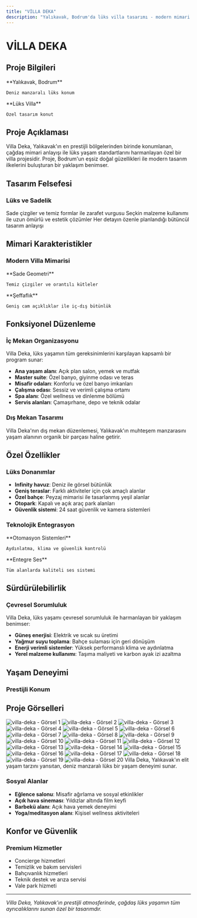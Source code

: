 ```yaml
---
title: "VİLLA DEKA"
description: "Yalıkavak, Bodrum'da lüks villa tasarımı - modern mimari ve deniz manzarası"
---
```


# VİLLA DEKA

## Proje Bilgileri

<CardGroup cols={2}>
  <Card title="Konum" icon="location-dot">
    **Yalıkavak, Bodrum**
    
    Deniz manzaralı lüks konum
  </Card>
  
  <Card title="Tip" icon="crown">
    **Lüks Villa**
    
    Özel tasarım konut
  </Card>
</CardGroup>

## Proje Açıklaması

Villa Deka, Yalıkavak'ın en prestijli bölgelerinden birinde konumlanan, çağdaş mimari anlayışı ile lüks yaşam standartlarını harmanlayan özel bir villa projesidir. Proje, Bodrum'un eşsiz doğal güzellikleri ile modern tasarım ilkelerini buluşturan bir yaklaşım benimser.

## Tasarım Felsefesi

### Lüks ve Sadelik

<Steps>
  <Step title="Minimalist Yaklaşım">
    Sade çizgiler ve temiz formlar ile zarafet vurgusu
  </Step>
  
  <Step title="Kaliteli Malzemeler">
    Seçkin malzeme kullanımı ile uzun ömürlü ve estetik çözümler
  </Step>
  
  <Step title="Detay Odaklı Tasarım">
    Her detayın özenle planlandığı bütüncül tasarım anlayışı
  </Step>
</Steps>

## Mimari Karakteristikler

### Modern Villa Mimarisi

<CardGroup cols={2}>
  <Card title="Geometrik Form" icon="square">
    **Sade Geometri**
    
    Temiz çizgiler ve orantılı kütleler
  </Card>
  
  <Card title="Cam Yüzeyler" icon="window">
    **Şeffaflık**
    
    Geniş cam açıklıklar ile iç-dış bütünlük
  </Card>
</CardGroup>

## Fonksiyonel Düzenleme

### İç Mekan Organizasyonu

Villa Deka, lüks yaşamın tüm gereksinimlerini karşılayan kapsamlı bir program sunar:

- **Ana yaşam alanı**: Açık plan salon, yemek ve mutfak
- **Master suite**: Özel banyo, giyinme odası ve teras
- **Misafir odaları**: Konforlu ve özel banyo imkanları
- **Çalışma odası**: Sessiz ve verimli çalışma ortamı
- **Spa alanı**: Özel wellness ve dinlenme bölümü
- **Servis alanları**: Çamaşırhane, depo ve teknik odalar

### Dış Mekan Tasarımı

<Note>
Villa Deka'nın dış mekan düzenlemesi, Yalıkavak'ın muhteşem manzarasını yaşam alanının organik bir parçası haline getirir.
</Note>

## Özel Özellikler

### Lüks Donanımlar

- **Infinity havuz**: Deniz ile görsel bütünlük
- **Geniş teraslar**: Farklı aktiviteler için çok amaçlı alanlar
- **Özel bahçe**: Peyzaj mimarisi ile tasarlanmış yeşil alanlar
- **Otopark**: Kapalı ve açık araç park alanları
- **Güvenlik sistemi**: 24 saat güvenlik ve kamera sistemleri

### Teknolojik Entegrasyon

<CardGroup cols={2}>
  <Card title="Akıllı Ev" icon="robot">
    **Otomasyon Sistemleri**
    
    Aydınlatma, klima ve güvenlik kontrolü
  </Card>
  
  <Card title="Ses Sistemi" icon="volume-high">
    **Entegre Ses**
    
    Tüm alanlarda kaliteli ses sistemi
  </Card>
</CardGroup>

## Sürdürülebilirlik

### Çevresel Sorumluluk

Villa Deka, lüks yaşamı çevresel sorumluluk ile harmanlayan bir yaklaşım benimser:

- **Güneş enerjisi**: Elektrik ve sıcak su üretimi
- **Yağmur suyu toplama**: Bahçe sulaması için geri dönüşüm
- **Enerji verimli sistemler**: Yüksek performanslı klima ve aydınlatma
- **Yerel malzeme kullanımı**: Taşıma maliyeti ve karbon ayak izi azaltma

## Yaşam Deneyimi

### Prestijli Konum


## Proje Görselleri

<CardGroup cols={2}>
  <Card>
    <img
      src="https://res.cloudinary.com/dcc07g3za/image/upload/v1758147939/2.jpg"
      alt="villa-deka - Görsel 1"
      className="w-full h-auto rounded-lg shadow-lg"
      loading="lazy"
    />
  </Card>
  <Card>
    <img
      src="https://res.cloudinary.com/dcc07g3za/image/upload/v1758147941/_HAVUZ-ALTI.jpg"
      alt="villa-deka - Görsel 2"
      className="w-full h-auto rounded-lg shadow-lg"
      loading="lazy"
    />
  </Card>
  <Card>
    <img
      src="https://res.cloudinary.com/dcc07g3za/image/upload/v1758147942/4.jpg"
      alt="villa-deka - Görsel 3"
      className="w-full h-auto rounded-lg shadow-lg"
      loading="lazy"
    />
  </Card>
  <Card>
    <img
      src="https://res.cloudinary.com/dcc07g3za/image/upload/v1758147944/9.jpg"
      alt="villa-deka - Görsel 4"
      className="w-full h-auto rounded-lg shadow-lg"
      loading="lazy"
    />
  </Card>
  <Card>
    <img
      src="https://res.cloudinary.com/dcc07g3za/image/upload/v1758147946/14.jpg"
      alt="villa-deka - Görsel 5"
      className="w-full h-auto rounded-lg shadow-lg"
      loading="lazy"
    />
  </Card>
  <Card>
    <img
      src="https://res.cloudinary.com/dcc07g3za/image/upload/v1758147947/_KEST.jpg"
      alt="villa-deka - Görsel 6"
      className="w-full h-auto rounded-lg shadow-lg"
      loading="lazy"
    />
  </Card>
  <Card>
    <img
      src="https://res.cloudinary.com/dcc07g3za/image/upload/v1758147949/6.jpg"
      alt="villa-deka - Görsel 7"
      className="w-full h-auto rounded-lg shadow-lg"
      loading="lazy"
    />
  </Card>
  <Card>
    <img
      src="https://res.cloudinary.com/dcc07g3za/image/upload/v1758147950/_ST-KAT.jpg"
      alt="villa-deka - Görsel 8"
      className="w-full h-auto rounded-lg shadow-lg"
      loading="lazy"
    />
  </Card>
  <Card>
    <img
      src="https://res.cloudinary.com/dcc07g3za/image/upload/v1758147953/_ZEMN-KAT.jpg"
      alt="villa-deka - Görsel 9"
      className="w-full h-auto rounded-lg shadow-lg"
      loading="lazy"
    />
  </Card>
  <Card>
    <img
      src="https://res.cloudinary.com/dcc07g3za/image/upload/v1758147956/3.jpg"
      alt="villa-deka - Görsel 10"
      className="w-full h-auto rounded-lg shadow-lg"
      loading="lazy"
    />
  </Card>
  <Card>
    <img
      src="https://res.cloudinary.com/dcc07g3za/image/upload/v1758147957/11.jpg"
      alt="villa-deka - Görsel 11"
      className="w-full h-auto rounded-lg shadow-lg"
      loading="lazy"
    />
  </Card>
  <Card>
    <img
      src="https://res.cloudinary.com/dcc07g3za/image/upload/v1758147959/13.jpg"
      alt="villa-deka - Görsel 12"
      className="w-full h-auto rounded-lg shadow-lg"
      loading="lazy"
    />
  </Card>
  <Card>
    <img
      src="https://res.cloudinary.com/dcc07g3za/image/upload/v1758147961/8.jpg"
      alt="villa-deka - Görsel 13"
      className="w-full h-auto rounded-lg shadow-lg"
      loading="lazy"
    />
  </Card>
  <Card>
    <img
      src="https://res.cloudinary.com/dcc07g3za/image/upload/v1758147962/5.jpg"
      alt="villa-deka - Görsel 14"
      className="w-full h-auto rounded-lg shadow-lg"
      loading="lazy"
    />
  </Card>
  <Card>
    <img
      src="https://res.cloudinary.com/dcc07g3za/image/upload/v1758147964/_GARAJ-KATI.jpg"
      alt="villa-deka - Görsel 15"
      className="w-full h-auto rounded-lg shadow-lg"
      loading="lazy"
    />
  </Card>
  <Card>
    <img
      src="https://res.cloudinary.com/dcc07g3za/image/upload/v1758147966/10.jpg"
      alt="villa-deka - Görsel 16"
      className="w-full h-auto rounded-lg shadow-lg"
      loading="lazy"
    />
  </Card>
  <Card>
    <img
      src="https://res.cloudinary.com/dcc07g3za/image/upload/v1758147967/16.jpg"
      alt="villa-deka - Görsel 17"
      className="w-full h-auto rounded-lg shadow-lg"
      loading="lazy"
    />
  </Card>
  <Card>
    <img
      src="https://res.cloudinary.com/dcc07g3za/image/upload/v1758147969/12.jpg"
      alt="villa-deka - Görsel 18"
      className="w-full h-auto rounded-lg shadow-lg"
      loading="lazy"
    />
  </Card>
  <Card>
    <img
      src="https://res.cloudinary.com/dcc07g3za/image/upload/v1758147971/1.jpg"
      alt="villa-deka - Görsel 19"
      className="w-full h-auto rounded-lg shadow-lg"
      loading="lazy"
    />
  </Card>
  <Card>
    <img
      src="https://res.cloudinary.com/dcc07g3za/image/upload/v1758147973/7.jpg"
      alt="villa-deka - Görsel 20"
      className="w-full h-auto rounded-lg shadow-lg"
      loading="lazy"
    />
  </Card>
</CardGroup>

<Tip>
Villa Deka, Yalıkavak'ın elit yaşam tarzını yansıtan, deniz manzaralı lüks bir yaşam deneyimi sunar.
</Tip>

### Sosyal Alanlar

- **Eğlence salonu**: Misafir ağırlama ve sosyal etkinlikler
- **Açık hava sineması**: Yıldızlar altında film keyfi
- **Barbekü alanı**: Açık hava yemek deneyimi
- **Yoga/meditasyon alanı**: Kişisel wellness aktiviteleri

## Konfor ve Güvenlik

### Premium Hizmetler

- Concierge hizmetleri
- Temizlik ve bakım servisleri
- Bahçıvanlık hizmetleri
- Teknik destek ve arıza servisi
- Vale park hizmeti

---

*Villa Deka, Yalıkavak'ın prestijli atmosferinde, çağdaş lüks yaşamın tüm ayrıcalıklarını sunan özel bir tasarımdır.*
